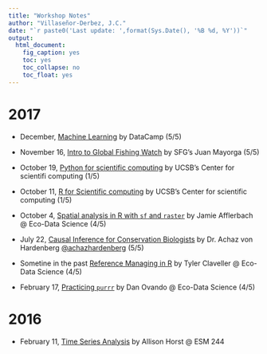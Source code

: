 ```yaml
---
title: "Workshop Notes"
author: "Villaseñor-Derbez, J.C."
date: "`r paste0('Last update: ',format(Sys.Date(), '%B %d, %Y'))`"
output: 
  html_document:
    fig_caption: yes
    toc: yes
    toc_collapse: no
    toc_float: yes
---
```


# 2017

- December, [Machine Learning](./SLR/) by DataCamp (5/5)

- November 16, [Intro to Global Fishing Watch](./GFW/) by SFG's Juan Mayorga (5/5)

- October 19, [Python for scientific computing](./Python/) by UCSB's Center for scientifi computing (1/5)

- October 11, [R for Scientific computing](./R4ScComp/) by UCSB's Center for scientific computing (1/5)

- October 4, [Spatial analysis in R with `sf` and `raster`](./SpatialAnalysisSF/) by Jamie Afflerbach @ Eco-Data Science (4/5)

- July 22, [Causal Inference for Conservation Biologists](./ICCBCausalInference/) by Dr. Achaz von Hardenberg [\@achazhardenberg](https://twitter.com/achazhardenberg) (5/5)

- Sometine in the past [Reference Managing in R](https://tclavelle.github.io/blog/reference_tips/) by Tyler Claveller @ Eco-Data Science (4/5)

- February 17, [Practicing `purrr`](./LearnPurrr/) by Dan Ovando @ Eco-Data Science (4/5)

# 2016

- February 11, [Time Series Analysis](./TimeSeries/) by Allison Horst @ ESM 244

